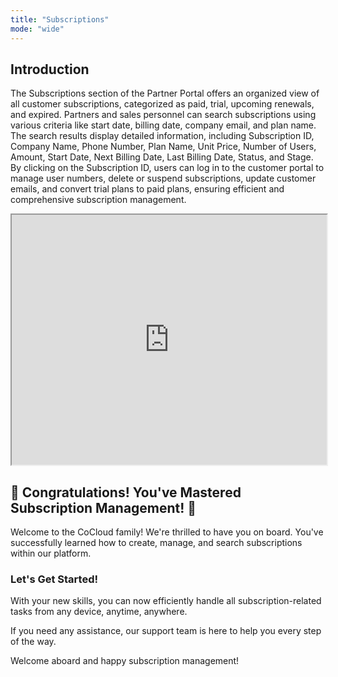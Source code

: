 ```yaml
---
title: "Subscriptions"
mode: "wide"
---
```


## Introduction

The Subscriptions section of the Partner Portal offers an organized view of all customer subscriptions, categorized as paid, trial, upcoming renewals, and expired. Partners and sales personnel can search subscriptions using various criteria like start date, billing date, company email, and plan name. The search results display detailed information, including Subscription ID, Company Name, Phone Number, Plan Name, Unit Price, Number of Users, Amount, Start Date, Next Billing Date, Last Billing Date, Status, and Stage. By clicking on the Subscription ID, users can log in to the customer portal to manage user numbers, delete or suspend subscriptions, update customer emails, and convert trial plans to paid plans, ensuring efficient and comprehensive subscription management.

<iframe width="100%" height="400px" src="https://app.sharefable.com/embed/demo/subscriptions-tae17md8zn6ssext" allowfullscreen></iframe>

## 🎉 Congratulations! You've Mastered Subscription Management! 🎉
Welcome to the CoCloud family! We're thrilled to have you on board. You've successfully learned how to create, manage, and search subscriptions within our platform.

### Let's Get Started!
With your new skills, you can now efficiently handle all subscription-related tasks from any device, anytime, anywhere.

If you need any assistance, our support team is here to help you every step of the way.

Welcome aboard and happy subscription management!